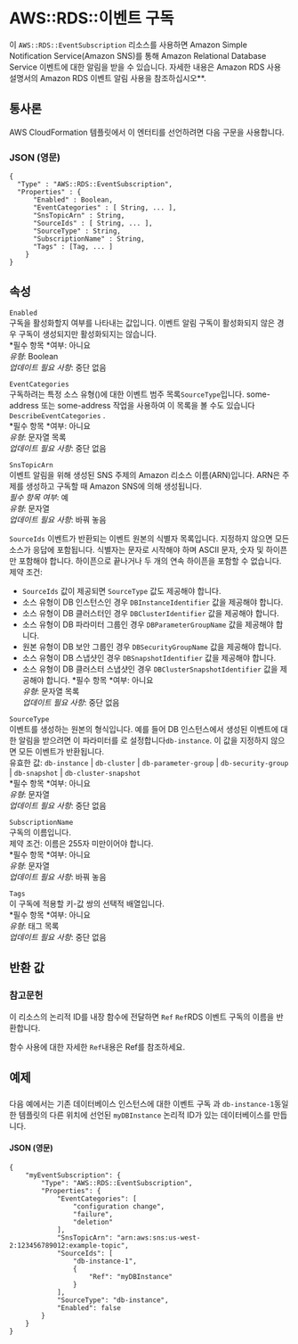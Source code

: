# AWS::RDS::이벤트 구독

이 `AWS::RDS::EventSubscription` 리소스를 사용하면 Amazon Simple Notification Service(Amazon SNS)를 통해 Amazon Relational Database Service 이벤트에 대한 알림을 받을 수 있습니다. 자세한 내용은 Amazon RDS 사용 설명서의 Amazon RDS 이벤트 알림 사용을 참조하십시오\*\*.

## 통사론

AWS CloudFormation 템플릿에서 이 엔터티를 선언하려면 다음 구문을 사용합니다.

### JSON (영문)

```
{
  "Type" : "AWS::RDS::EventSubscription",
  "Properties" : {
      "Enabled" : Boolean,
      "EventCategories" : [ String, ... ],
      "SnsTopicArn" : String,
      "SourceIds" : [ String, ... ],
      "SourceType" : String,
      "SubscriptionName" : String,
      "Tags" : [Tag, ... ]
    }
}
```

## 속성

`Enabled`  
구독을 활성화할지 여부를 나타내는 값입니다. 이벤트 알림 구독이 활성화되지 않은 경우 구독이 생성되지만 활성화되지는 않습니다.  
*필수 항목 *여부: 아니요  
_유형_: Boolean  
_업데이트 필요 사항_: 중단 없음

`EventCategories`  
구독하려는 특정 소스 유형()에 대한 이벤트 범주 목록`SourceType`입니다. some-address 또는 some-address 작업을 사용하여 이 목록을 볼 수도 있습니다 `DescribeEventCategories` .  
*필수 항목 *여부: 아니요  
_유형_: 문자열 목록  
_업데이트 필요 사항_: 중단 없음

`SnsTopicArn`  
이벤트 알림을 위해 생성된 SNS 주제의 Amazon 리소스 이름(ARN)입니다. ARN은 주제를 생성하고 구독할 때 Amazon SNS에 의해 생성됩니다.  
_필수 항목 여부_: 예  
_유형_: 문자열  
_업데이트 필요 사항_: 바꿔 놓음

`SourceIds` 이벤트가 반환되는 이벤트 원본의 식별자 목록입니다. 지정하지 않으면 모든 소스가 응답에 포함됩니다. 식별자는 문자로 시작해야 하며 ASCII 문자, 숫자 및 하이픈만 포함해야 합니다. 하이픈으로 끝나거나 두 개의 연속 하이픈을 포함할 수 없습니다.  
제약 조건:

- `SourceIds` 값이 제공되면 `SourceType` 값도 제공해야 합니다.
- 소스 유형이 DB 인스턴스인 경우 `DBInstanceIdentifier` 값을 제공해야 합니다.
- 소스 유형이 DB 클러스터인 경우 `DBClusterIdentifier` 값을 제공해야 합니다.
- 소스 유형이 DB 파라미터 그룹인 경우 `DBParameterGroupName` 값을 제공해야 합니다.
- 원본 유형이 DB 보안 그룹인 경우 `DBSecurityGroupName` 값을 제공해야 합니다.
- 소스 유형이 DB 스냅샷인 경우 `DBSnapshotIdentifier` 값을 제공해야 합니다.
- 소스 유형이 DB 클러스터 스냅샷인 경우 `DBClusterSnapshotIdentifier` 값을 제공해야 합니다.
  *필수 항목 *여부: 아니요  
  _유형_: 문자열 목록  
  _업데이트 필요 사항_: 중단 없음

`SourceType`  
이벤트를 생성하는 원본의 형식입니다. 예를 들어 DB 인스턴스에서 생성된 이벤트에 대한 알림을 받으려면 이 파라미터를 로 설정합니다`db-instance`. 이 값을 지정하지 않으면 모든 이벤트가 반환됩니다.  
유효한 값: `db-instance` | `db-cluster` | `db-parameter-group` | `db-security-group` | `db-snapshot` | `db-cluster-snapshot`  
*필수 항목 *여부: 아니요  
_유형_: 문자열  
_업데이트 필요 사항_: 중단 없음

`SubscriptionName`  
구독의 이름입니다.  
제약 조건: 이름은 255자 미만이어야 합니다.  
*필수 항목 *여부: 아니요  
_유형_: 문자열  
_업데이트 필요 사항_: 바꿔 놓음

`Tags`  
이 구독에 적용할 키-값 쌍의 선택적 배열입니다.  
*필수 항목 *여부: 아니요  
_유형_: 태그 목록  
_업데이트 필요 사항_: 중단 없음

## 반환 값

### 참고문헌

이 리소스의 논리적 ID를 내장 함수에 전달하면 `Ref` `Ref`RDS 이벤트 구독의 이름을 반환합니다.

함수 사용에 대한 자세한 `Ref`내용은 Ref를 참조하세요.

## 예제

###

다음 예에서는 기존 데이터베이스 인스턴스에 대한 이벤트 구독 과 `db-instance-1`동일한 템플릿의 다른 위치에 선언된 `myDBInstance` 논리적 ID가 있는 데이터베이스를 만듭니다.

#### JSON (영문)

```
{
    "myEventSubscription": {
        "Type": "AWS::RDS::EventSubscription",
        "Properties": {
            "EventCategories": [
                "configuration change",
                "failure",
                "deletion"
            ],
            "SnsTopicArn": "arn:aws:sns:us-west-2:123456789012:example-topic",
            "SourceIds": [
                "db-instance-1",
                {
                    "Ref": "myDBInstance"
                }
            ],
            "SourceType": "db-instance",
            "Enabled": false
        }
    }
}
```
